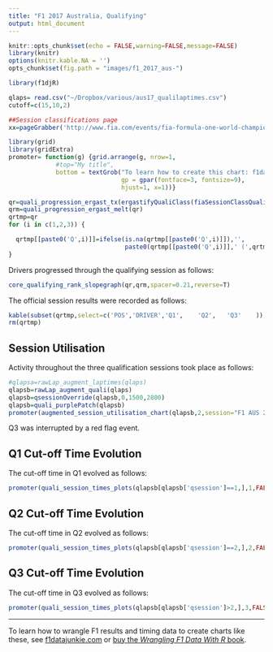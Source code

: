 ```yaml
---
title: "F1 2017 Australia, Qualifying"
output: html_document
---
```


```r
knitr::opts_chunk$set(echo = FALSE,warning=FALSE,message=FALSE)
library(knitr)
options(knitr.kable.NA = '')
opts_chunk$set(fig.path = "images/f1_2017_aus-")
```

```r
library(f1djR)

qlaps= read.csv("~/Dropbox/various/aus17_qualilaptimes.csv")
cutoff=c(15,10,2)
```

```r
##Session classifications page
xx=pageGrabber('http://www.fia.com/events/fia-formula-one-world-championship/season-2017/session-classifications-19')
```

```r
library(grid)
library(gridExtra)
promoter= function(g) {grid.arrange(g, nrow=1,
             #top="My title", 
             bottom = textGrob("To learn how to create this chart: f1datajunkie.com",
                               gp = gpar(fontface=3, fontsize=9),
                               hjust=1, x=1))}
```
```r
qr=quali_progression_ergast_tx(ergastifyQualiClass(fiaSessionClassQualifyingTidy(fiaTableGrabber(xx,4))))
qrm=quali_progression_ergast_melt(qr)
qrtmp=qr
for (i in c(1,2,3)) {

  qrtmp[[paste0('Q',i)]]=ifelse(is.na(qrtmp[[paste0('Q',i)]]),'',
                                paste0(qrtmp[[paste0('Q',i)]],' (',qrtmp[[paste0('q',i,'pos')]],')'))
}
```

Drivers progressed through the qualifying session as follows:
```r
core_qualifying_rank_slopegraph(qr,qrm,spacer=0.21,reverse=T)
```

The official session results were recorded as follows:
```r
kable(subset(qrtmp,select=c('POS','DRIVER','Q1',	'Q2',	'Q3'	)), format='markdown',row.names = FALSE)
rm(qrtmp)
```


## Session Utilisation

Activity throughout the three qualification sessions took place as follows:

```r
#qlapsa=rawLap_augment_laptimes(qlaps)
qlapsb=rawLap_augment_quali(qlaps)
qlapsb=qsessionOverride(qlapsb,0,1500,2800)
qlapsb=quali_purplePatch(qlapsb)
promoter(augmented_session_utilisation_chart(qlapsb,2,session="F1 AUS 2017, Qualifying"))
```

Q3 was interrupted by a red flag event.

## Q1 Cut-off Time Evolution

The cut-off time in Q1 evolved as follows:

```r
promoter(quali_session_times_plots(qlapsb[qlapsb['qsession']==1,],1,FALSE,FALSE,TRUE,cutoff)+theme_bw())
```

## Q2 Cut-off Time Evolution

The cut-off time in Q2 evolved as follows:

```r
promoter(quali_session_times_plots(qlapsb[qlapsb['qsession']==2,],2,FALSE,FALSE,TRUE,cutoff)+theme_bw())
```

## Q3 Cut-off Time Evolution

The cut-off time in Q3 evolved as follows:

```r
promoter(quali_session_times_plots(qlapsb[qlapsb['qsession']>2,],3,FALSE,FALSE,TRUE,cutoff)+theme_bw())
```

---
 To learn how to wrangle F1 results and timing data to create charts like these, see [f1datajunkie.com](https://f1datajunkie.com) or [buy the *Wrangling F1 Data With R* book](https://leanpub.com/wranglingf1datawithr).

